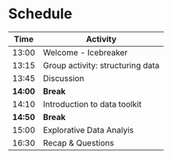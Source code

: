 # Schedule {.unnumbered}

| Time | Activity |
|---|---|
| 13:00 | Welcome - Icebreaker |
| 13:15 | Group activity: structuring data |
| 13:45 | Discussion |
| **14:00** | **Break** |
| 14:10 | Introduction to data toolkit |
| **14:50** | **Break** |
| 15:00 | Explorative Data Analyis |
| 16:30 | Recap & Questions |

